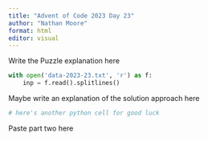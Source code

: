 ```yaml
---
title: "Advent of Code 2023 Day 23"
author: "Nathan Moore"
format: html
editor: visual
---
```


Write the Puzzle explanation here

```python

with open('data-2023-23.txt', 'r') as f:
    inp = f.read().splitlines()

```

Maybe write an explanation of the solution approach here

```python
# here's another python cell for good luck

```

Paste part two here
